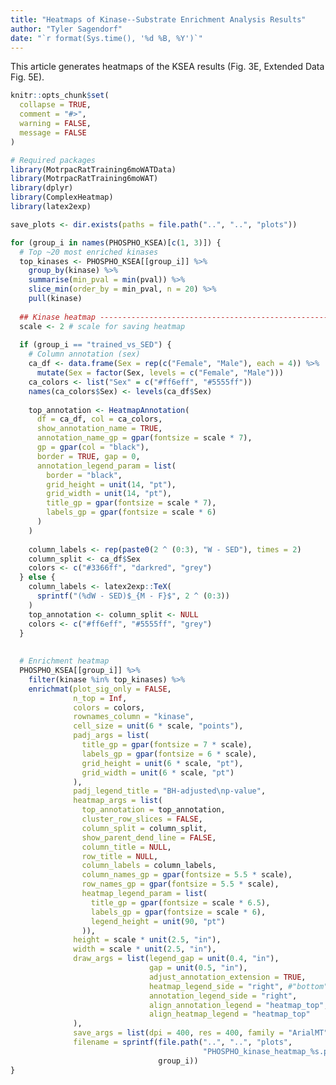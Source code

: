```yaml
---
title: "Heatmaps of Kinase--Substrate Enrichment Analysis Results"
author: "Tyler Sagendorf"
date: "`r format(Sys.time(), '%d %B, %Y')`"
---
```


This article generates heatmaps of the KSEA results (Fig. 3E, Extended Data Fig. 5E).

```r
knitr::opts_chunk$set(
  collapse = TRUE,
  comment = "#>",
  warning = FALSE,
  message = FALSE
)
```

```r
# Required packages
library(MotrpacRatTraining6moWATData)
library(MotrpacRatTraining6moWAT)
library(dplyr)
library(ComplexHeatmap)
library(latex2exp)

save_plots <- dir.exists(paths = file.path("..", "..", "plots"))
```

```r
for (group_i in names(PHOSPHO_KSEA)[c(1, 3)]) {
  # Top ~20 most enriched kinases
  top_kinases <- PHOSPHO_KSEA[[group_i]] %>%
    group_by(kinase) %>%
    summarise(min_pval = min(pval)) %>%
    slice_min(order_by = min_pval, n = 20) %>%
    pull(kinase)
  
  ## Kinase heatmap -------------------------------------------------------------
  scale <- 2 # scale for saving heatmap
  
  if (group_i == "trained_vs_SED") {
    # Column annotation (sex)
    ca_df <- data.frame(Sex = rep(c("Female", "Male"), each = 4)) %>%
      mutate(Sex = factor(Sex, levels = c("Female", "Male")))
    ca_colors <- list("Sex" = c("#ff6eff", "#5555ff"))
    names(ca_colors$Sex) <- levels(ca_df$Sex)
    
    top_annotation <- HeatmapAnnotation(
      df = ca_df, col = ca_colors,
      show_annotation_name = TRUE,
      annotation_name_gp = gpar(fontsize = scale * 7),
      gp = gpar(col = "black"),
      border = TRUE, gap = 0,
      annotation_legend_param = list(
        border = "black",
        grid_height = unit(14, "pt"),
        grid_width = unit(14, "pt"),
        title_gp = gpar(fontsize = scale * 7),
        labels_gp = gpar(fontsize = scale * 6)
      )
    )
    
    column_labels <- rep(paste0(2 ^ (0:3), "W - SED"), times = 2)
    column_split <- ca_df$Sex
    colors <- c("#3366ff", "darkred", "grey")
  } else {
    column_labels <- latex2exp::TeX(
      sprintf("(%dW - SED)$_{M - F}$", 2 ^ (0:3))
    )
    top_annotation <- column_split <- NULL
    colors <- c("#ff6eff", "#5555ff", "grey")
  }
  
  
  # Enrichment heatmap
  PHOSPHO_KSEA[[group_i]] %>%
    filter(kinase %in% top_kinases) %>%
    enrichmat(plot_sig_only = FALSE,
              n_top = Inf,
              colors = colors,
              rownames_column = "kinase",
              cell_size = unit(6 * scale, "points"),
              padj_args = list(
                title_gp = gpar(fontsize = 7 * scale),
                labels_gp = gpar(fontsize = 6 * scale),
                grid_height = unit(6 * scale, "pt"),
                grid_width = unit(6 * scale, "pt")
              ),
              padj_legend_title = "BH-adjusted\np-value",
              heatmap_args = list(
                top_annotation = top_annotation,
                cluster_row_slices = FALSE,
                column_split = column_split,
                show_parent_dend_line = FALSE,
                column_title = NULL,
                row_title = NULL,
                column_labels = column_labels,
                column_names_gp = gpar(fontsize = 5.5 * scale),
                row_names_gp = gpar(fontsize = 5.5 * scale),
                heatmap_legend_param = list(
                  title_gp = gpar(fontsize = scale * 6.5),
                  labels_gp = gpar(fontsize = scale * 6),
                  legend_height = unit(90, "pt")
                )),
              height = scale * unit(2.5, "in"),
              width = scale * unit(2.5, "in"),
              draw_args = list(legend_gap = unit(0.4, "in"),
                               gap = unit(0.5, "in"),
                               adjust_annotation_extension = TRUE,
                               heatmap_legend_side = "right", #"bottom",
                               annotation_legend_side = "right",
                               align_annotation_legend = "heatmap_top",
                               align_heatmap_legend = "heatmap_top"
              ),
              save_args = list(dpi = 400, res = 400, family = "ArialMT"),
              filename = sprintf(file.path("..", "..", "plots",
                                           "PHOSPHO_kinase_heatmap_%s.pdf"),
                                 group_i))
}
```

